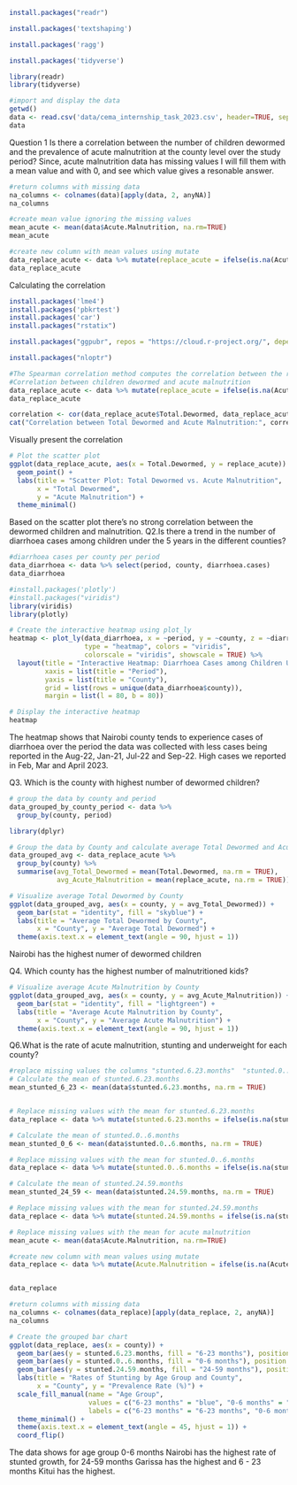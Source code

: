 ```r
install.packages("readr")
```
```r
install.packages('textshaping')
```

```r
install.packages('ragg')
```

```r
install.packages('tidyverse')
```

```r
library(readr)
library(tidyverse)
```
```r
#import and display the data
getwd()
data <- read.csv('data/cema_internship_task_2023.csv', header=TRUE, sep=",")
data
```
Question 1
Is there a correlation between the number of children dewormed and the prevalence of acute malnutrition at the county level over the study period?
Since, acute malnutrition data has missing values I will fill them with a mean value and with 0, and see which value gives a resonable answer.
```r
#return columns with missing data
na_columns <- colnames(data)[apply(data, 2, anyNA)]
na_columns
```
```r
#create mean value ignoring the missing values
mean_acute <- mean(data$Acute.Malnutrition, na.rm=TRUE)
mean_acute
```
```r
#create new column with mean values using mutate
data_replace_acute <- data %>% mutate(replace_acute = ifelse(is.na(Acute.Malnutrition), mean_acute, Acute.Malnutrition))
data_replace_acute
```
Calculating the correlation
```r
install.packages('lme4')
install.packages('pbkrtest')
install.packages('car')
install.packages("rstatix")

install.packages("ggpubr", repos = "https://cloud.r-project.org/", dependencies = TRUE)


```
```r
install.packages("nloptr")
```
```r
#The Spearman correlation method computes the correlation between the rank of x and the rank of y variable
#Correlation between children dewormed and acute malnutrition
data_replace_acute <- data %>% mutate(replace_acute = ifelse(is.na(Acute.Malnutrition), mean_acute, Acute.Malnutrition))
data_replace_acute
```


```r
correlation <- cor(data_replace_acute$Total.Dewormed, data_replace_acute$replace_acute, use = "complete.obs")
cat("Correlation between Total Dewormed and Acute Malnutrition:", correlation, "\n")
```
Visually present the correlation
```r
# Plot the scatter plot
ggplot(data_replace_acute, aes(x = Total.Dewormed, y = replace_acute)) +
  geom_point() +
  labs(title = "Scatter Plot: Total Dewormed vs. Acute Malnutrition",
       x = "Total Dewormed",
       y = "Acute Malnutrition") +
  theme_minimal()
```
Based on the scatter plot there's no strong correlation between the dewormed children and malnutrition.
Q2.Is there a trend in the number of diarrhoea cases among children under the 5 years in the different counties?
```r
#diarrhoea cases per county per period
data_diarrhoea <- data %>% select(period, county, diarrhoea.cases)
data_diarrhoea
```

```r
#install.packages('plotly')
#install.packages("viridis")
library(viridis)
library(plotly)

# Create the interactive heatmap using plot_ly
heatmap <- plot_ly(data_diarrhoea, x = ~period, y = ~county, z = ~diarrhoea.cases,
                   type = "heatmap", colors = "viridis",
                   colorscale = "viridis", showscale = TRUE) %>%
  layout(title = "Interactive Heatmap: Diarrhoea Cases among Children Under 5",
         xaxis = list(title = "Period"),
         yaxis = list(title = "County"),
         grid = list(rows = unique(data_diarrhoea$county)),
         margin = list(l = 80, b = 80))

# Display the interactive heatmap
heatmap
```

The heatmap shows that Nairobi county tends to experience cases of diarrhoea over the period the data was collected with less cases being reported in the Aug-22, Jan-21, Jul-22 and  Sep-22. High cases we reported in Feb, Mar and April 2023.

Q3. Which is the county with highest number of dewormed children?
```r
# group the data by county and period
data_grouped_by_county_period <- data %>% 
  group_by(county, period)
```
```r
library(dplyr)

# Group the data by County and calculate average Total Dewormed and Acute Malnutrition
data_grouped_avg <- data_replace_acute %>% 
  group_by(county) %>%
  summarise(avg_Total_Dewormed = mean(Total.Dewormed, na.rm = TRUE),
            avg_Acute_Malnutrition = mean(replace_acute, na.rm = TRUE))
```

```r
# Visualize average Total Dewormed by County
ggplot(data_grouped_avg, aes(x = county, y = avg_Total_Dewormed)) +
  geom_bar(stat = "identity", fill = "skyblue") +
  labs(title = "Average Total Dewormed by County",
       x = "County", y = "Average Total Dewormed") +
  theme(axis.text.x = element_text(angle = 90, hjust = 1))
```
Nairobi has the highest numer of dewormed children

Q4. Which county has the highest number of malnutritioned kids?
```r
# Visualize average Acute Malnutrition by County
ggplot(data_grouped_avg, aes(x = county, y = avg_Acute_Malnutrition)) +
  geom_bar(stat = "identity", fill = "lightgreen") +
  labs(title = "Average Acute Malnutrition by County",
       x = "County", y = "Average Acute Malnutrition") +
  theme(axis.text.x = element_text(angle = 90, hjust = 1))
```
Q6.What is the rate of acute malnutrition, stunting and underweight for each county?
```r
#replace missing values the columns "stunted.6.23.months"  "stunted.0..6.months"  "stunted.24.59.months"
# Calculate the mean of stunted.6.23.months
mean_stunted_6_23 <- mean(data$stunted.6.23.months, na.rm = TRUE)


# Replace missing values with the mean for stunted.6.23.months
data_replace <- data %>% mutate(stunted.6.23.months = ifelse(is.na(stunted.6.23.months), mean_stunted_6_23, stunted.6.23.months))

# Calculate the mean of stunted.0..6.months
mean_stunted_0_6 <- mean(data$stunted.0..6.months, na.rm = TRUE)

# Replace missing values with the mean for stunted.0..6.months
data_replace <- data %>% mutate(stunted.0..6.months = ifelse(is.na(stunted.0..6.months), mean_stunted_0_6, stunted.0..6.months))

# Calculate the mean of stunted.24.59.months
mean_stunted_24_59 <- mean(data$stunted.24.59.months, na.rm = TRUE)

# Replace missing values with the mean for stunted.24.59.months
data_replace <- data %>% mutate(stunted.24.59.months = ifelse(is.na(stunted.24.59.months), mean_stunted_24_59, stunted.24.59.months))

# Replace missing values with the mean for acute malnutrition
mean_acute <- mean(data$Acute.Malnutrition, na.rm=TRUE)

#create new column with mean values using mutate
data_replace <- data %>% mutate(Acute.Malnutrition = ifelse(is.na(Acute.Malnutrition), mean_acute, Acute.Malnutrition))


data_replace
```
```r
#return columns with missing data
na_columns <- colnames(data_replace)[apply(data_replace, 2, anyNA)]
na_columns
```

```r
# Create the grouped bar chart
ggplot(data_replace, aes(x = county)) +
  geom_bar(aes(y = stunted.6.23.months, fill = "6-23 months"), position = "dodge", stat = "identity", width = 0.5) +
  geom_bar(aes(y = stunted.0..6.months, fill = "0-6 months"), position = "dodge", stat = "identity", width = 0.5) +
  geom_bar(aes(y = stunted.24.59.months, fill = "24-59 months"), position = "dodge", stat = "identity", width = 0.5) +
  labs(title = "Rates of Stunting by Age Group and County",
       x = "County", y = "Prevalence Rate (%)") +
  scale_fill_manual(name = "Age Group",
                    values = c("6-23 months" = "blue", "0-6 months" = "red", "24-59 months" = "green"),
                    labels = c("6-23 months" = "6-23 months", "0-6 months" = "0-6 months", "24-59 months" = "24-59 months")) +
  theme_minimal() +
  theme(axis.text.x = element_text(angle = 45, hjust = 1)) +
  coord_flip()


```
The data shows for age group 0-6 months  Nairobi has the highest rate of stunted growth, for 24-59 months Garissa has the highest and 6 - 23 months Kitui has the highest.
